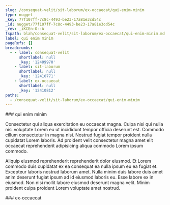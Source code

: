 ```yaml
---
slug: /consequat-velit/sit-laborum/ex-occaecat/qui-enim-minim
type: nugget
_key: 77f107ff-7c8c-4493-be23-17a81e3cd54c
_id: nugget/77f107ff-7c8c-4493-be23-17a81e3cd54c
_rev: _iKCEn-O--A
fspath: blah/consequat-velit/sit-laborum/ex-occaecat/qui-enim-minim.md
label: qui enim minim
pageRefs: {}
breadcrumbs:
  - - label: consequat-velit
      shortlabel: null
      _key: '12409970'
    - label: sit-laborum
      shortlabel: null
      _key: '12410771'
    - label: ex-occaecat
      shortlabel: null
      _key: '12410812'
paths:
  - /consequat-velit/sit-laborum/ex-occaecat/qui-enim-minim
---
```


<NuggetArea>
<Nugget slug="/consequat-velit/sit-laborum/ex-occaecat/qui-enim-minim" type="nugget" _key="77f107ff-7c8c-4493-be23-17a81e3cd54c" _id="nugget/77f107ff-7c8c-4493-be23-17a81e3cd54c" _rev="_iKCEn-O--A" fspath="blah/consequat-velit/sit-laborum/ex-occaecat/qui-enim-minim.md" label="qui enim minim" paths="/consequat-velit/sit-laborum/ex-occaecat/qui-enim-minim">
<NuggetBody>
### qui enim minim

Consectetur qui aliqua exercitation eu occaecat magna. Culpa nisi qui nulla nisi voluptate Lorem eu ut incididunt tempor officia deserunt est. Commodo cillum consectetur in magna nisi. Nostrud fugiat tempor proident nulla cupidatat Lorem laboris. Ad proident velit consectetur magna amet elit occaecat reprehenderit adipisicing aliqua commodo Lorem ipsum commodo.

Aliquip eiusmod reprehenderit reprehenderit dolor eiusmod. Et Lorem commodo duis cupidatat ex ea consequat ea nulla ipsum eu ea fugiat et. Excepteur laboris nostrud laborum amet. Nulla minim duis labore duis amet anim deserunt fugiat ipsum ad id eiusmod laboris eu. Esse labore ex in eiusmod. Non nisi mollit labore eiusmod deserunt magna velit. Minim proident culpa proident Lorem voluptate amet nostrud.

</NuggetBody>
<Breadcrumbs>
<Crumbs>
<Crumb _key="12409970" label="consequat-velit" /><Crumb _key="12410771" label="sit-laborum" /><Crumb _key="12410812" label="ex-occaecat" />
</Crumbs>
</Breadcrumbs>
</Nugget>

<NuggetsInbound>
</NuggetsInbound>
<NuggetsOutbound>
</NuggetsOutbound>
</NuggetArea>
<PassagesInbound>
<Passage direction="inbound" type="passage" _key="12410812" _id="passage/12410812" _rev="_iKCEn-O--_" label="ex-occaecat" passage="ex-occaecat" fspath="blah/consequat-velit/sit-laborum/ex-occaecat" paths="/consequat-velit/sit-laborum/ex-occaecat" slug="/consequat-velit/sit-laborum/ex-occaecat">
<NuggetBody>
### ex-occaecat

</NuggetBody>
<Breadcrumbs>
<Crumbs>
<Crumb _key="12409970" label="consequat-velit" /><Crumb _key="12410771" label="sit-laborum" />
</Crumbs>
</Breadcrumbs>
</Passage>

</PassagesInbound>
<PassagesOutbound>
</PassagesOutbound>